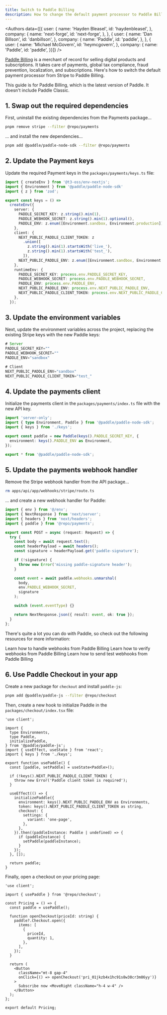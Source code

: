 ```yaml
---
title: Switch to Paddle Billing
description: How to change the default payment processor to Paddle Billing.
---
```



<Authors data={[{
  user: {
    name: 'Hayden Bleasel',
    id: 'haydenbleasel',
  },
  company: {
    name: 'next-forge',
    id: 'next-forge',
  },
}, {
  user: {
    name: 'Dan Billson',
    id: 'danbillson',
  },
  company: {
    name: 'Paddle',
    id: 'paddle',
  },
}, {
  user: {
    name: 'Michael McGovern',
    id: 'heymcgovern',
  },
  company: {
    name: 'Paddle',
    id: 'paddle',
  }}]} />

[Paddle Billing](https://www.paddle.com/) is a merchant of record for selling digital products and subscriptions. It takes care of payments, global tax compliance, fraud prevention, localization, and subscriptions. Here's how to switch the default payment processor from Stripe to Paddle Billing.

<Note>
  This guide is for Paddle Billing, which is the latest version of Paddle. It doesn't include Paddle Classic.
</Note>


## 1. Swap out the required dependencies

First, uninstall the existing dependencies from the Payments package...

```sh Terminal
pnpm remove stripe --filter @repo/payments
```

... and install the new dependencies...

```sh Terminal
pnpm add @paddle/paddle-node-sdk --filter @repo/payments
```

## 2. Update the Payment keys

Update the required Payment keys in the `packages/payments/keys.ts` file:

```ts packages/payments/keys.ts
import { createEnv } from '@t3-oss/env-nextjs';
import { Environment } from '@paddle/paddle-node-sdk'
import { z } from 'zod';

export const keys = () =>
  createEnv({
    server: {
      PADDLE_SECRET_KEY: z.string().min(1),
      PADDLE_WEBHOOK_SECRET: z.string().min(1).optional(),
      PADDLE_ENV: z.enum([Environment.sandbox, Environment.production]).optional(),
    },
    client: {
      NEXT_PUBLIC_PADDLE_CLIENT_TOKEN: z
        .union([
          z.string().min(1).startsWith('live_'),
          z.string().min(1).startsWith('test_'),
        ]),
      NEXT_PUBLIC_PADDLE_ENV: z.enum([Environment.sandbox, Environment.production]).optional(),
    },
    runtimeEnv: {
      PADDLE_SECRET_KEY: process.env.PADDLE_SECRET_KEY,
      PADDLE_WEBHOOK_SECRET: process.env.PADDLE_WEBHOOK_SECRET,
      PADDLE_ENV: process.env.PADDLE_ENV,
      NEXT_PUBLIC_PADDLE_ENV: process.env.NEXT_PUBLIC_PADDLE_ENV,
      NEXT_PUBLIC_PADDLE_CLIENT_TOKEN: process.env.NEXT_PUBLIC_PADDLE_CLIENT_TOKEN,
    },
  });

```

## 3. Update the environment variables

Next, update the environment variables across the project, replacing the existing Stripe keys with the new Paddle keys:

```js apps/app/.env
# Server
PADDLE_SECRET_KEY=""
PADDLE_WEBHOOK_SECRET=""
PADDLE_ENV="sandbox"

# Client
NEXT_PUBLIC_PADDLE_ENV="sandbox"
NEXT_PUBLIC_PADDLE_CLIENT_TOKEN="test_"
```

## 4. Update the payments client

Initialize the payments client in the `packages/payments/index.ts` file with the new API key.

```ts packages/payments/index.ts
import 'server-only';
import { type Environment, Paddle } from '@paddle/paddle-node-sdk';
import { keys } from './keys';

export const paddle = new Paddle(keys().PADDLE_SECRET_KEY, {
  environment: keys().PADDLE_ENV as Environment,
});

export * from '@paddle/paddle-node-sdk';
```

## 5. Update the payments webhook handler

Remove the Stripe webhook handler from the API package...

```sh Terminal
rm apps/api/app/webhooks/stripe/route.ts
```

... and create a new webhook handler for Paddle:

```ts apps/api/app/webhooks/paddle/route.ts
import { env } from '@/env';
import { NextResponse } from 'next/server';
import { headers } from 'next/headers';
import { paddle } from '@repo/payments';

export const POST = async (request: Request) => {
  try {
    const body = await request.text();
    const headerPayload = await headers();
    const signature = headerPayload.get('paddle-signature');

    if (!signature) {
      throw new Error('missing paddle-signature header');
    }

    const event = await paddle.webhooks.unmarshal(
      body,
      env.PADDLE_WEBHOOK_SECRET,
      signature
    );

    switch (event.eventType) {}

    return NextResponse.json({ result: event, ok: true });
  }
};
```

There's quite a lot you can do with Paddle, so check out the following resources for more information:

<Card title="Webhooks Overview" icon="webhook" href="https://developer.paddle.com/webhooks/respond-to-webhooks" horizontal>
  Learn how to handle webhooks from Paddle Billing
</Card>

<Card title="Signature Verification" icon="badge-check" href="https://developer.paddle.com/webhooks/signature-verification" horizontal>
  Learn how to verify webhooks from Paddle Billing
</Card>

<Card title="Simulate Webhooks" icon="vial-circle-check" href="https://developer.paddle.com/webhooks/test-webhooks" horizontal>
  Learn how to send test webhooks from Paddle Billing
</Card>


## 6. Use Paddle Checkout in your app

Create a new package for `checkout` and install `paddle-js`:

```sh Terminal
pnpm add @paddle/paddle-js --filter @repo/checkout
```

Then, create a new hook to initialize Paddle in the `packages/checkout/index.tsx` file:

```tsx packages/checkout/index.tsx
'use client';

import {
  type Environments,
  type Paddle,
  initializePaddle,
} from '@paddle/paddle-js';
import { useEffect, useState } from 'react';
import { keys } from './keys';

export function usePaddle() {
  const [paddle, setPaddle] = useState<Paddle>();

  if (!keys().NEXT_PUBLIC_PADDLE_CLIENT_TOKEN) {
    throw new Error('Paddle client token is required');
  }

  useEffect(() => {
    initializePaddle({
      environment: keys().NEXT_PUBLIC_PADDLE_ENV as Environments,
      token: keys().NEXT_PUBLIC_PADDLE_CLIENT_TOKEN as string,
      checkout: {
        settings: {
          variant: 'one-page',
        },
      },
    }).then((paddleInstance: Paddle | undefined) => {
      if (paddleInstance) {
        setPaddle(paddleInstance);
      }
    });
  }, []);

  return paddle;
}
```

Finally, open a checkout on your pricing page:

```tsx apps/web/app/pricing/page.tsx
'use client';

import { usePaddle } from '@repo/checkout';

const Pricing = () => {
  const paddle = usePaddle();

  function openCheckout(priceId: string) {
    paddle?.Checkout.open({
      items: [
        {
          priceId,
          quantity: 1,
        },
      ],
    });
  }

  return (
    <Button
      className="mt-8 gap-4"
      onClick={() => openCheckout('pri_01jkzb4x1hc91s8w38cr3m86yy')}
    >
      Subscribe now <MoveRight className="h-4 w-4" />
    </Button>
  );
};

export default Pricing;
```
